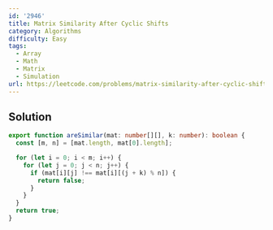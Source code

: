 ```yaml
---
id: '2946'
title: Matrix Similarity After Cyclic Shifts
category: Algorithms
difficulty: Easy
tags:
  - Array
  - Math
  - Matrix
  - Simulation
url: https://leetcode.com/problems/matrix-similarity-after-cyclic-shifts
---
```


## Solution

```typescript showLineNumbers
export function areSimilar(mat: number[][], k: number): boolean {
  const [m, n] = [mat.length, mat[0].length];

  for (let i = 0; i < m; i++) {
    for (let j = 0; j < n; j++) {
      if (mat[i][j] !== mat[i][(j + k) % n]) {
        return false;
      }
    }
  }
  return true;
}
```
